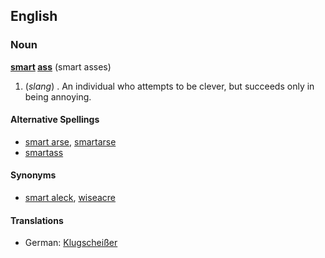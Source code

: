 ==English==
===Noun===
'''[[smart]] [[ass]]''' (smart asses)

# (''slang'') . An individual who attempts to be clever, but succeeds only in being annoying.

====Alternative Spellings====
*[[smart arse]], [[smartarse]]
*[[smartass]]

====Synonyms====
*[[smart aleck]], [[wiseacre]]

==== Translations ====
*German: [[Klugscheißer]]
